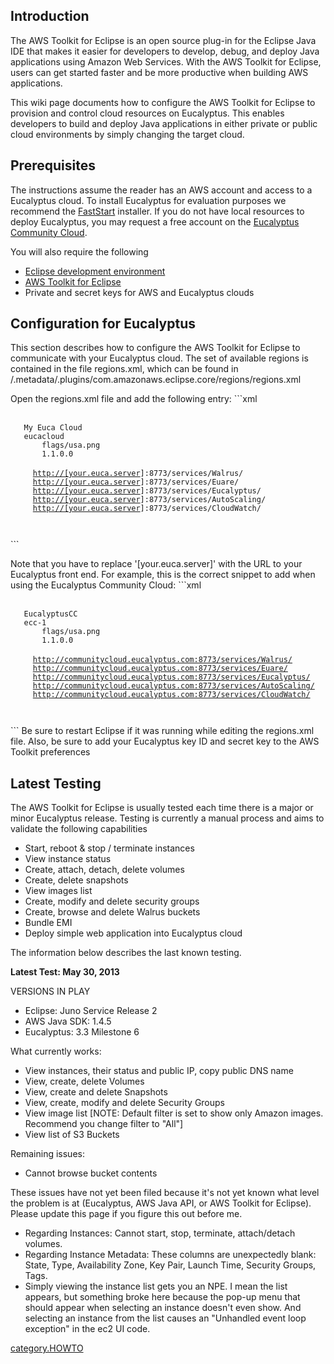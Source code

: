== Introduction ==

The AWS Toolkit for Eclipse is an open source plug-in for the Eclipse Java IDE that makes it easier for developers to develop, debug, and deploy Java applications using Amazon Web Services. With the AWS Toolkit for Eclipse, users can get started faster and be more productive when building AWS applications.

This wiki page documents how to configure the AWS Toolkit for Eclipse to provision and control cloud resources on Eucalyptus. This enables developers to build and deploy Java applications in either private or public cloud environments by simply changing the target cloud.

== Prerequisites ==
The instructions assume the reader has an AWS account and access to a Eucalyptus cloud. To install Eucalyptus for evaluation purposes we recommend the [http://www.eucalyptus.com/download/faststart FastStart] installer. If you do not have local resources to deploy Eucalyptus, you may request a free account on the [http://www.eucalyptus.com/eucalyptus-cloud/community-cloud Eucalyptus Community Cloud].

You will also require the following

* [http://www.eclipse.org/downloads/ Eclipse development environment]
* [http://aws.amazon.com/eclipse/ AWS Toolkit for Eclipse]
* Private and secret keys for AWS and Eucalyptus clouds

== Configuration for Eucalyptus ==
This section describes how to configure the AWS Toolkit for Eclipse to communicate with your Eucalyptus cloud. The set of available regions is contained in the file regions.xml, which can be found in <eclipse_workspace_dir>/.metadata/.plugins/com.amazonaws.eclipse.core/regions/regions.xml

Open the regions.xml file and add the following entry:
```xml
  <region>
    <displayname>My Euca Cloud</displayname>
    <systemname>eucacloud</systemname>
        <flag-icon>flags/usa.png</flag-icon>
        <min-toolkit-version>1.1.0.0</min-toolkit-version>
    <services>
      <service name="S3">http://[your.euca.server]:8773/services/Walrus/</service>
      <service name="IAM">http://[your.euca.server]:8773/services/Euare/</service>
      <service name="EC2">http://[your.euca.server]:8773/services/Eucalyptus/</service>
      <service name="AutoScaling">http://[your.euca.server]:8773/services/AutoScaling/</service>
      <service name="CloudWatch">http://[your.euca.server]:8773/services/CloudWatch/</service>
    </services>
  </region>
```

Note that you have to replace '[your.euca.server]' with the URL to your Eucalyptus front end. For example, this is the correct snippet to add when using the Eucalyptus Community Cloud:
```xml
  <region>
    <displayname>EucalyptusCC</displayname>
    <systemname>ecc-1</systemname>
        <flag-icon>flags/usa.png</flag-icon>
        <min-toolkit-version>1.1.0.0</min-toolkit-version>
    <services>
      <service name="S3">http://communitycloud.eucalyptus.com:8773/services/Walrus/</service>
      <service name="IAM">http://communitycloud.eucalyptus.com:8773/services/Euare/</service>
      <service name="EC2">http://communitycloud.eucalyptus.com:8773/services/Eucalyptus/</service>
      <service name="AutoScaling">http://communitycloud.eucalyptus.com:8773/services/AutoScaling/</service>
      <service name="CloudWatch">http://communitycloud.eucalyptus.com:8773/services/CloudWatch/</service>
    </services>
  </region>
```
Be sure to restart Eclipse if it was running while editing the regions.xml file. Also, be sure to add your Eucalyptus key ID and secret key to the AWS Toolkit preferences


== Latest Testing ==
The AWS Toolkit for Eclipse is usually tested each time there is a major or minor Eucalyptus release. Testing is currently a manual process and aims to validate the following capabilities

* Start, reboot & stop / terminate instances
* View instance status
* Create, attach, detach, delete volumes
* Create, delete snapshots
* View images list
* Create, modify and delete security groups
* Create, browse and delete Walrus buckets
* Bundle EMI
* Deploy simple web application into Eucalyptus cloud

The information below describes the last known testing. 

'''Latest Test: May 30, 2013'''

VERSIONS IN PLAY
* Eclipse: Juno Service Release 2
* AWS Java SDK: 1.4.5
* Eucalyptus: 3.3 Milestone 6


What currently works:
* View instances, their status and public IP, copy public DNS name
* View, create, delete Volumes
* View, create and delete Snapshots
* View, create, modify and delete Security Groups
* View image list [NOTE: Default filter is set to show only Amazon images. Recommend you change filter to "All"]
* View list of S3 Buckets

Remaining issues:

* Cannot browse bucket contents

These issues have not yet been filed because it's not yet known what level the problem is at (Eucalyptus, AWS Java API, or AWS Toolkit for Eclipse). Please update this page if you figure this out before me.

* Regarding Instances: Cannot start, stop, terminate, attach/detach volumes.
* Regarding Instance Metadata: These columns are unexpectedly blank: State, Type, Availability Zone, Key Pair, Launch Time, Security Groups, Tags.
* Simply viewing the instance list gets you an NPE. I mean the list appears, but something broke here because  the pop-up menu that should appear when selecting an instance doesn't even show. And selecting an instance from the list causes an "Unhandled event loop exception" in the ec2 UI code.

[[category.HOWTO]]